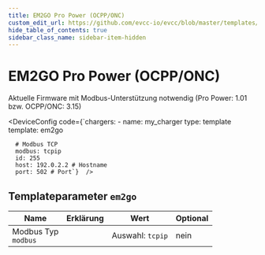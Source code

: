 ```yaml
---
title: EM2GO Pro Power (OCPP/ONC)
custom_edit_url: https://github.com/evcc-io/evcc/blob/master/templates/definition/charger/em2go.yaml
hide_table_of_contents: true
sidebar_class_name: sidebar-item-hidden
---
```



# EM2GO Pro Power (OCPP/ONC)

<div className="device-detail-container">
  <div className="device-detail-content">
    <DeviceFeatures features="mA" />

Aktuelle Firmware mit Modbus-Unterstützung notwendig (Pro Power: 1.01 bzw. OCPP/ONC: 3.15)


<DeviceConfig code={`chargers:
    - name: my_charger
      type: template
      template: em2go
      
      # Modbus TCP
      modbus: tcpip
      id: 255
      host: 192.0.2.2 # Hostname
      port: 502 # Port`}  />
  </div>
  <div className="device-detail-icon">
    <evcc-icon
      type="charger"
      name="em2go-pro-power-ocpp-onc"
      size="400px"
      alt="EM2GO Pro Power (OCPP/ONC)"
      className="device-detail-icon-img"
    ></evcc-icon>
  </div>
</div>

## Templateparameter `em2go`

| Name | Erklärung | Wert | Optional |
|-----------|-----------|------|----------|
| Modbus Typ<br/>`modbus` |  | Auswahl: `tcpip` | nein |

